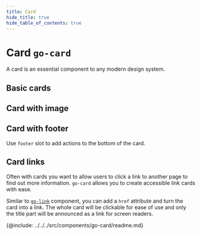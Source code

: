```yaml
---
title: Card
hide_title: true
hide_table_of_contents: true
---
```



# Card <span className="text-size-0">`go-card`</span>

<!-- Description -->

<div className="text-size-1">A card is an essential component to any modern design system.</div>

## Basic cards

<Demo hideSource code={demoSource} />

## Card with image

<Demo hideSource code={mediaCardDemoSource} />

## Card with footer

Use `footer` slot to add actions to the bottom of the card.

<Demo hideSource code={cardFooterDemo} />

## Card links

Often with cards you want to allow users to click a link to another page to find out more information. `go-card` allows you to create accessible link cards with ease.

Similar to [`go-link`](./go-link) component, you can add a `href` attribute and turn the card into a link. The whole card will be clickable for ease of use and only the title part will be announced as a link for screen readers.

<Demo hideSource code={cardLinkDemo} />

<!-- API -->

{@include: ../../../src/components/go-card/readme.md}
